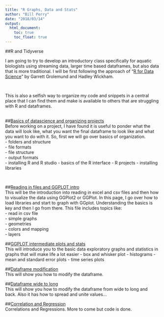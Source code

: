 ```yaml
---
title: "R Graphs, Data and Stats"
author: "Bill Perry"
date: "2018/03/14"
output:
  html_document:
    toc: true
    toc_float: true
---
```


##R and Tidyverse      

I am going to try to develop an introductory class specifically for aquatic biologists using streaming data, larger time based dataframes, but also data that is more traditional. I will be first following the approach of "[R for Data Science](HTTP://r4ds.had.co.nz/)" by Garrett Grolemund and Hadley Wickham.  
  
<br>   

This is also a selfish way to organize my code and snippets in a central place that I can find them and make is available to others that are struggling with R and dataframes.     
<br>

##[Basics of datascience and organizing projects](01_intro.html)     
Before working on a project, I have found it is useful to ponder what the data will look like, what you want the final dataframe to look like and what you want to do with it. So, first we will go over basics of organization.  
     - folders and structure    
     - file formats    
     - file structure     
     - output formats   
     - installing R and R studio
     - basics of the R interface
     - R projects
     - installing libraries       

<br>

##[Reading in files and GGPLOT intro](02_ggplot.html)     
This will be the introduction into reading in excel and csv files and then how to visualize the data using GGPlot2 or GGPlot. In this page, I go over how to load libraries and start to graph with GGplot. Understanding the basics is key and then I go from there. This file includes topics like:    
     - read in csv file    
     - simple graphs  
     - geometries   
     - colors and mapping   
     - layers 

##[GGPLOT intermediate plots and stats](03_ggplot_stats.html)    
This will introduce you to the basic data exploratory graphs and statistics in graphs that will make life a lot easier
      - box and whisker plot
      - histograms
      - mean and standard error plots
      - time series plots
    
##[Dataframe modification](04_data_modification.html)    
This will show you how to modify the dataframe.   

##[Dataframe wide to long](05_dataframe_widelong.html)    
This will show you how to modify the dataframe from wide to long and back. Also it has how to spread and unite values... 

##[Correlation and Regression](06_dcorrelation_regression.html)    
Correlations and Regressions. More to come but code is done.    








   
   

<!-- Global Site Tag (gtag.js) - Google Analytics -->
<script async src="https://www.googletagmanager.com/gtag/js?id=UA-88373117-4"></script>
<script>
  window.dataLayer = window.dataLayer || [];
  function gtag(){dataLayer.push(arguments)};
  gtag('js', new Date());

  gtag('config', 'UA-88373117-4');
</script>
